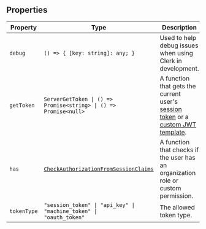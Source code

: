 ## Properties

| Property                           | Type                                                                                          | Description                                                                                                                                                                |
| ---------------------------------- | --------------------------------------------------------------------------------------------- | -------------------------------------------------------------------------------------------------------------------------------------------------------------------------- |
| <a id="debug"></a> `debug`         | <code>() => \{ [key: string]: any; \}</code>                                                  | Used to help debug issues when using Clerk in development.                                                                                                                 |
| <a id="gettoken"></a> `getToken`   | <code>ServerGetToken \| () => Promise\<string\> \| () => Promise\<null\></code>               | A function that gets the current user's [session token](/docs/backend-requests/resources/session-tokens) or a [custom JWT template](/docs/backend-requests/jwt-templates). |
| <a id="has"></a> `has`             | [`CheckAuthorizationFromSessionClaims`](../types/check-authorization-from-session-claims.mdx) | A function that checks if the user has an organization role or custom permission.                                                                                          |
| <a id="tokentype"></a> `tokenType` | <code>"session_token" \| "api_key" \| "machine_token" \| "oauth_token"</code>                 | The allowed token type.                                                                                                                                                    |
